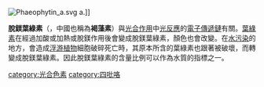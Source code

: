 {{Unreferenced|time=2021-11-16T09:42:47+00:00}}
[[File:Phaeophytin_a.svg|thumb]] a.]]

'''脫鎂葉綠素'''（{{lang-en|Pheophytin}}，中國也稱為'''褐藻素'''）與[[光合作用|光合作用]]中[[光反應|光反應]]的[[電子傳遞鏈|電子傳遞鏈]]有關。[[葉綠素|葉綠素]]在經過加酸或加熱或脫鎂作用後會變成脫鎂葉綠素，顏色也會改變。在[[水污染|水污染]]的地方，會造成[[浮游植物|浮游植物]]細胞破碎死亡時，其原本所含的葉綠素也跟著被破壞，而轉變成脫鎂葉綠素。因此脫鎂葉綠素的含量比例可以作為水質的指標之一。

{{四吡咯}}
{{biochem-stub}}

[[category:光合色素|category:光合色素]]
[[category:四吡咯|category:四吡咯]]